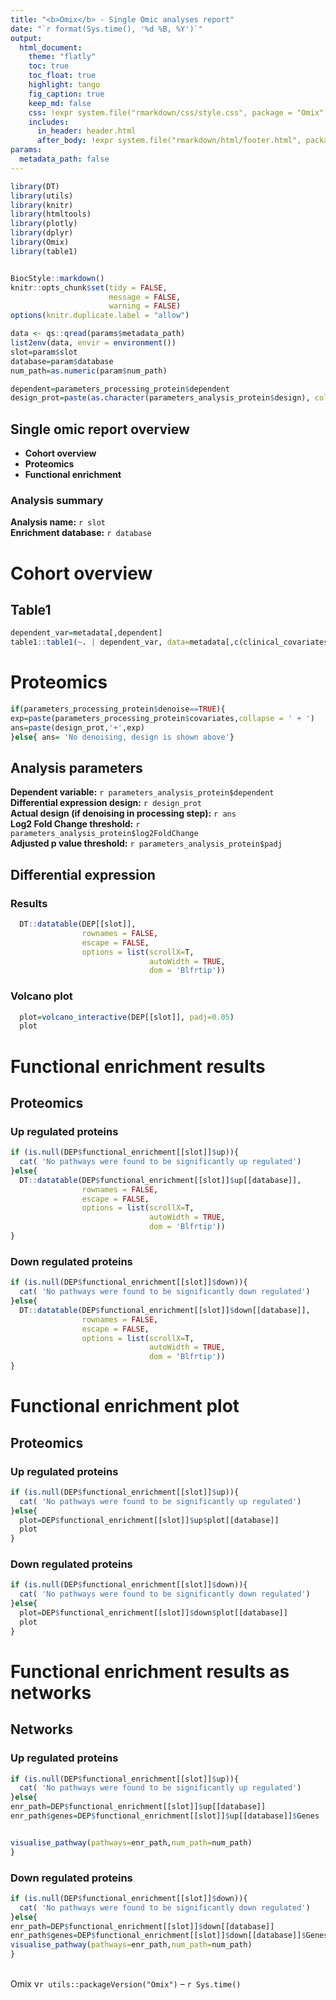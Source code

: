 ```yaml
---
title: "<b>Omix</b> - Single Omic analyses report"
date: "`r format(Sys.time(), '%d %B, %Y')`"
output:
  html_document:
    theme: "flatly"
    toc: true
    toc_float: true
    highlight: tango
    fig_caption: true
    keep_md: false
    css: !expr system.file("rmarkdown/css/style.css", package = "Omix")
    includes:
      in_header: header.html
      after_body: !expr system.file("rmarkdown/html/footer.html", package = "Omix")
params:
  metadata_path: false
---
```


```r
library(DT)
library(utils)
library(knitr)
library(htmltools)
library(plotly)
library(dplyr)
library(Omix)
library(table1)


BiocStyle::markdown()
knitr::opts_chunk$set(tidy = FALSE,
                      message = FALSE,
                      warning = FALSE)
options(knitr.duplicate.label = "allow")
```


```r
data <- qs::qread(params$metadata_path)
list2env(data, envir = environment())
slot=param$slot
database=param$database
num_path=as.numeric(param$num_path)

dependent=parameters_processing_protein$dependent
design_prot=paste(as.character(parameters_analysis_protein$design), collapse = '')
```

## Single omic report overview 

* **Cohort overview**
* **Proteomics**
* **Functional enrichment**


### Analysis summary

**Analysis name:** `r slot`  
**Enrichment database:** `r database`  

Cohort overview
=======================================================================

## Table1

```r
dependent_var=metadata[,dependent]
table1::table1(~. | dependent_var, data=metadata[,c(clinical_covariates)])

```


Proteomics
=======================================================================


```r
if(parameters_processing_protein$denoise==TRUE){
exp=paste(parameters_processing_protein$covariates,collapse = ' + ')
ans=paste(design_prot,'+',exp)
}else{ ans= 'No denoising, design is shown above'}
```

## Analysis parameters 

**Dependent variable:** `r parameters_analysis_protein$dependent`   
**Differential expression design:** `r design_prot`   
**Actual design (if denoising in processing step):** `r ans`   
**Log2 Fold Change threshold:** `r parameters_analysis_protein$log2FoldChange`  
**Adjusted p value threshold:** `r parameters_analysis_protein$padj`    


## Differential expression {.tabset}


### Results

```r

  DT::datatable(DEP[[slot]],
                rownames = FALSE,
                escape = FALSE,
                options = list(scrollX=T,
                               autoWidth = TRUE,
                               dom = 'Blfrtip'))

```

### Volcano plot

```r

  plot=volcano_interactive(DEP[[slot]], padj=0.05)
  plot

```


Functional enrichment results  
=======================================================================

## Proteomics {.tabset}

### Up regulated proteins

```r

if (is.null(DEP$functional_enrichment[[slot]]$up)){
  cat( 'No pathways were found to be significantly up regulated')
}else{
  DT::datatable(DEP$functional_enrichment[[slot]]$up[[database]],
                rownames = FALSE,
                escape = FALSE,
                options = list(scrollX=T,
                               autoWidth = TRUE,
                               dom = 'Blfrtip'))
} 

```

### Down regulated proteins

```r

if (is.null(DEP$functional_enrichment[[slot]]$down)){
  cat( 'No pathways were found to be significantly down regulated')
}else{
  DT::datatable(DEP$functional_enrichment[[slot]]$down[[database]],
                rownames = FALSE,
                escape = FALSE,
                options = list(scrollX=T,
                               autoWidth = TRUE,
                               dom = 'Blfrtip'))
} 

```

Functional enrichment plot
=======================================================================

## Proteomics {.tabset}

### Up regulated proteins

```r

if (is.null(DEP$functional_enrichment[[slot]]$up)){
  cat( 'No pathways were found to be significantly up regulated')
}else{
  plot=DEP$functional_enrichment[[slot]]$up$plot[[database]]
  plot
} 

```

### Down regulated proteins

```r

if (is.null(DEP$functional_enrichment[[slot]]$down)){
  cat( 'No pathways were found to be significantly down regulated')
}else{
  plot=DEP$functional_enrichment[[slot]]$down$plot[[database]]
  plot
} 

```

Functional enrichment results as networks
=======================================================================

## Networks 

### Up regulated proteins

```r

if (is.null(DEP$functional_enrichment[[slot]]$up)){
  cat( 'No pathways were found to be significantly up regulated')
}else{
enr_path=DEP$functional_enrichment[[slot]]$up[[database]]
enr_path$genes=DEP$functional_enrichment[[slot]]$up[[database]]$Genes


visualise_pathway(pathways=enr_path,num_path=num_path)
} 

```

### Down regulated proteins

```r

if (is.null(DEP$functional_enrichment[[slot]]$down)){
  cat( 'No pathways were found to be significantly down regulated')
}else{
enr_path=DEP$functional_enrichment[[slot]]$down[[database]]
enr_path$genes=DEP$functional_enrichment[[slot]]$down[[database]]$Genes
visualise_pathway(pathways=enr_path,num_path=num_path)
} 

```

<br>Omix v`r utils::packageVersion("Omix")` -- `r Sys.time()`

